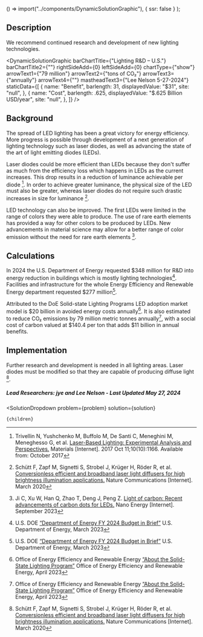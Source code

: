 
  () => import("../components/DynamicSolutionGraphic"),
  { ssr: false }
);


## Description

We recommend continued research and development of new lighting technologies.

<DynamicSolutionGraphic
  barChartTitle={"Lighting R&D – U.S."}
  barChartTitle2={""}
  rightSideAdd={0}
  leftSideAdd={0}
  chartType={"show"}
  arrowText1={"79 million"}
  arrowText2={"tons of CO₂"}
  arrowText3={"annually"}
  arrowText4={""}
  mastheadText3={"Lee Nelson 5-27-2024"}
 staticData={[
    {
     name: "Benefit",
      barlength: 31,
      displayedValue: "$31",
      site: "null",
    },
    {
      name: "Cost",
      barlength: .625,
      displayedValue: "$.625 Billion USD/year",
      site: "null",
    },
  ]}
/>


## Background

The spread of LED lighting has been a great victory for energy efficiency. More progress is possible through development of a next generation of lighting technology such as laser diodes, as well as advancing the state of the art of light emitting diodes (LEDs). 

Laser diodes could be more efficient than LEDs because they don't suffer as much from the efficiency loss which happens in LEDs as the current increases. This drop results in a reduction of luminance achievable per diode [^"1"]. In order to achieve greater luminance, the physical size of the LED must also be greater, whereas laser diodes do not require such drastic increases in size for luminance [^"3"].

LED technology can also be improved. The first LEDs were limited in the range of colors they were able to produce. The use of rare earth elements has provided a way for other colors to be produced by LEDs. New advancements in material science may allow for a better range of color emission without the need for rare earth elements [^"2"]. 

## Calculations
In 2024 the U.S. Department of Energy requested $348 million for R&D into energy reduction in buildings which is mostly lighting technologies[^"4"]. Facilities and infrastructure for the whole Energy Efficiency and Renewable Energy department requested $277 million[^"4"].

Attributed to the DoE Solid-state Lighting Programs LED adoption market model is $20 billion in avoided energy costs annually[^"5"]. It is also estimated to reduce CO₂ emissions by 79 million metric tonnes annually[^"5"], with a social cost of carbon valued at $140.4 per ton that adds $11 billion in annual benefits.

## Implementation

Further research and development is needed in all lighting areas. Laser diodes must be modified so that they are capable of producing diffuse light [^"3"].

##### Lead Researchers: jye and Lee Nelson - Last Updated May 27, 2024

[^"1"]: Trivellin N, Yushchenko M, Buffolo M, De Santi C, Meneghini M, Meneghesso G, et al. [Laser-Based Lighting: Experimental Analysis and Perspectives.](http://dx.doi.org/10.3390/ma10101166) Materials [Internet]. 2017 Oct 11;10(10):1166. Available from: October 2017

[^"2"]: Ji C, Xu W, Han Q, Zhao T, Deng J, Peng Z. [Light of carbon: Recent advancements of carbon dots for LEDs.](http://dx.doi.org/10.1016/j.nanoen.2023.108623) Nano Energy [Internet]. September 2023

[^"3"]: Schütt F, Zapf M, Signetti S, Strobel J, Krüger H, Röder R, et al. [Conversionless efficient and broadband laser light diffusers for high brightness illumination applications.](http://dx.doi.org/10.1038/s41467-020-14875-z) Nature Communications [Internet]. March 2020

[^"4"]: U.S. DOE [“Department of Energy FY 2024 Budget in Brief”](https://www.energy.gov/sites/default/files/2023-03/doe-fy2024-budget-in-brief.pdf) U.S. Department of Energy, March 2023

[^"5"]: Office of Energy Efficiency and Renewable Energy [“About the Solid-State Lighting Program”](https://www.energy.gov/eere/ssl/about-solid-state-lighting-program) Office of Energy Efficiency and Renewable Energy, April 2023



  <SolutionDropdown 
    problem={problem} 
    solution={solution}
  >
    {children}
  </SolutionDropdown>